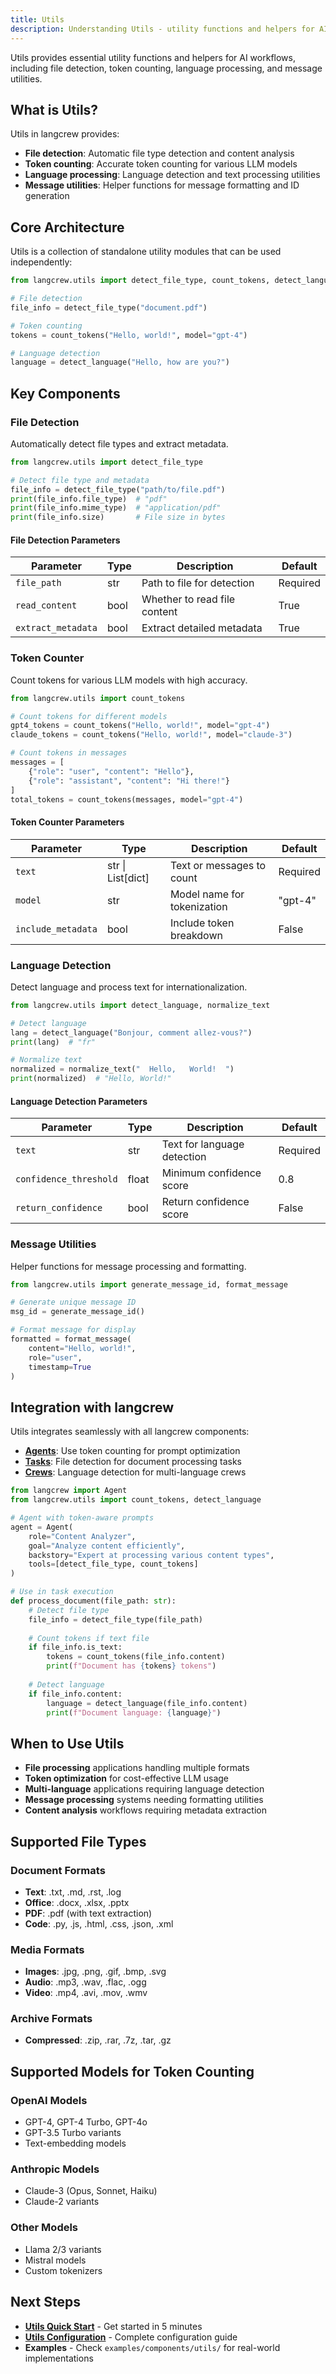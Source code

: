 ```yaml
---
title: Utils
description: Understanding Utils - utility functions and helpers for AI workflows
---
```


Utils provides essential utility functions and helpers for AI workflows, including file detection, token counting, language processing, and message utilities.

## What is Utils?

Utils in langcrew provides:
- **File detection**: Automatic file type detection and content analysis
- **Token counting**: Accurate token counting for various LLM models
- **Language processing**: Language detection and text processing utilities
- **Message utilities**: Helper functions for message formatting and ID generation

## Core Architecture

Utils is a collection of standalone utility modules that can be used independently:

```python
from langcrew.utils import detect_file_type, count_tokens, detect_language

# File detection
file_info = detect_file_type("document.pdf")

# Token counting
tokens = count_tokens("Hello, world!", model="gpt-4")

# Language detection
language = detect_language("Hello, how are you?")
```

## Key Components

### File Detection
Automatically detect file types and extract metadata.

```python
from langcrew.utils import detect_file_type

# Detect file type and metadata
file_info = detect_file_type("path/to/file.pdf")
print(file_info.file_type)  # "pdf"
print(file_info.mime_type)  # "application/pdf"
print(file_info.size)       # File size in bytes
```

#### File Detection Parameters

| Parameter | Type | Description | Default |
|-----------|------|-------------|---------|
| `file_path` | str | Path to file for detection | Required |
| `read_content` | bool | Whether to read file content | True |
| `extract_metadata` | bool | Extract detailed metadata | True |

### Token Counter
Count tokens for various LLM models with high accuracy.

```python
from langcrew.utils import count_tokens

# Count tokens for different models
gpt4_tokens = count_tokens("Hello, world!", model="gpt-4")
claude_tokens = count_tokens("Hello, world!", model="claude-3")

# Count tokens in messages
messages = [
    {"role": "user", "content": "Hello"},
    {"role": "assistant", "content": "Hi there!"}
]
total_tokens = count_tokens(messages, model="gpt-4")
```

#### Token Counter Parameters

| Parameter | Type | Description | Default |
|-----------|------|-------------|---------|
| `text` | str \| List[dict] | Text or messages to count | Required |
| `model` | str | Model name for tokenization | "gpt-4" |
| `include_metadata` | bool | Include token breakdown | False |

### Language Detection
Detect language and process text for internationalization.

```python
from langcrew.utils import detect_language, normalize_text

# Detect language
lang = detect_language("Bonjour, comment allez-vous?")
print(lang)  # "fr"

# Normalize text
normalized = normalize_text("  Hello,   World!  ")
print(normalized)  # "Hello, World!"
```

#### Language Detection Parameters

| Parameter | Type | Description | Default |
|-----------|------|-------------|---------|
| `text` | str | Text for language detection | Required |
| `confidence_threshold` | float | Minimum confidence score | 0.8 |
| `return_confidence` | bool | Return confidence score | False |

### Message Utilities
Helper functions for message processing and formatting.

```python
from langcrew.utils import generate_message_id, format_message

# Generate unique message ID
msg_id = generate_message_id()

# Format message for display
formatted = format_message(
    content="Hello, world!",
    role="user",
    timestamp=True
)
```

## Integration with langcrew

Utils integrates seamlessly with all langcrew components:

- **[Agents](/concepts/agents)**: Use token counting for prompt optimization
- **[Tasks](/concepts/tasks)**: File detection for document processing tasks
- **[Crews](/concepts/crews)**: Language detection for multi-language crews

```python
from langcrew import Agent
from langcrew.utils import count_tokens, detect_language

# Agent with token-aware prompts
agent = Agent(
    role="Content Analyzer",
    goal="Analyze content efficiently",
    backstory="Expert at processing various content types",
    tools=[detect_file_type, count_tokens]
)

# Use in task execution
def process_document(file_path: str):
    # Detect file type
    file_info = detect_file_type(file_path)
    
    # Count tokens if text file
    if file_info.is_text:
        tokens = count_tokens(file_info.content)
        print(f"Document has {tokens} tokens")
    
    # Detect language
    if file_info.content:
        language = detect_language(file_info.content)
        print(f"Document language: {language}")
```

## When to Use Utils

- **File processing** applications handling multiple formats
- **Token optimization** for cost-effective LLM usage
- **Multi-language** applications requiring language detection
- **Message processing** systems needing formatting utilities
- **Content analysis** workflows requiring metadata extraction

## Supported File Types

### Document Formats
- **Text**: .txt, .md, .rst, .log
- **Office**: .docx, .xlsx, .pptx
- **PDF**: .pdf (with text extraction)
- **Code**: .py, .js, .html, .css, .json, .xml

### Media Formats
- **Images**: .jpg, .png, .gif, .bmp, .svg
- **Audio**: .mp3, .wav, .flac, .ogg
- **Video**: .mp4, .avi, .mov, .wmv

### Archive Formats
- **Compressed**: .zip, .rar, .7z, .tar, .gz

## Supported Models for Token Counting

### OpenAI Models
- GPT-4, GPT-4 Turbo, GPT-4o
- GPT-3.5 Turbo variants
- Text-embedding models

### Anthropic Models
- Claude-3 (Opus, Sonnet, Haiku)
- Claude-2 variants

### Other Models
- Llama 2/3 variants
- Mistral models
- Custom tokenizers

## Next Steps

- **[Utils Quick Start](/guides/utils/getting-started)** - Get started in 5 minutes
- **[Utils Configuration](/guides/utils/configuration)** - Complete configuration guide
- **Examples** - Check `examples/components/utils/` for real-world implementations
